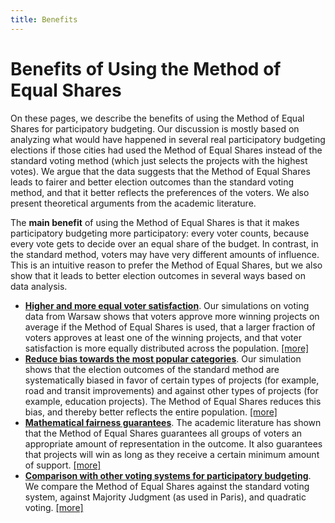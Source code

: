 ```yaml
---
title: Benefits
---
```


# Benefits of Using the Method of Equal Shares

On these pages, we describe the benefits of using the Method of Equal Shares for participatory budgeting.
Our discussion is mostly based on analyzing what would have happened in several real participatory budgeting elections if those cities had used the Method of Equal Shares instead of the standard voting method (which just selects the projects with the highest votes).
We argue that the data suggests that the Method of Equal Shares leads to fairer and better election outcomes than the standard voting method, and that it better reflects the preferences of the voters. We also present theoretical arguments from the academic literature.

The **main benefit** of using the Method of Equal Shares is that it makes participatory budgeting more participatory: every voter counts, because every vote gets to decide over an equal share of the budget. In contrast, in the standard method, voters may have very different amounts of influence. This is an intuitive reason to prefer the Method of Equal Shares, but we also show that it leads to better election outcomes in several ways based on data analysis.

* [**Higher and more equal voter satisfaction**](benefits/metrics). Our simulations on voting data from Warsaw shows that voters approve more winning projects on average if the Method of Equal Shares is used, that a larger fraction of voters approves at least one of the winning projects, and that voter satisfaction is more equally distributed across the population. [[more]](benefits/metrics)
* [**Reduce bias towards the most popular categories**](benefits/categories). Our simulation shows that the election outcomes of the standard method are systematically biased in favor of certain types of projects (for example, road and transit improvements) and against other types of projects (for example, education projects). The Method of Equal Shares reduces this bias, and thereby better reflects the entire population. [[more]](benefits/categories)
* [**Mathematical fairness guarantees**](benefits/mathematical-guarantees). The academic literature has shown that the Method of Equal Shares guarantees all groups of voters an appropriate amount of representation in the outcome. It also guarantees that projects will win as long as they receive a certain minimum amount of support. [[more]](benefits/mathematical-guarantees)
* [**Comparison with other voting systems for participatory budgeting**](benefits/comparisons). We compare the Method of Equal Shares against the standard voting system, against Majority Judgment (as used in Paris), and quadratic voting. [[more]](benefits/comparisons)